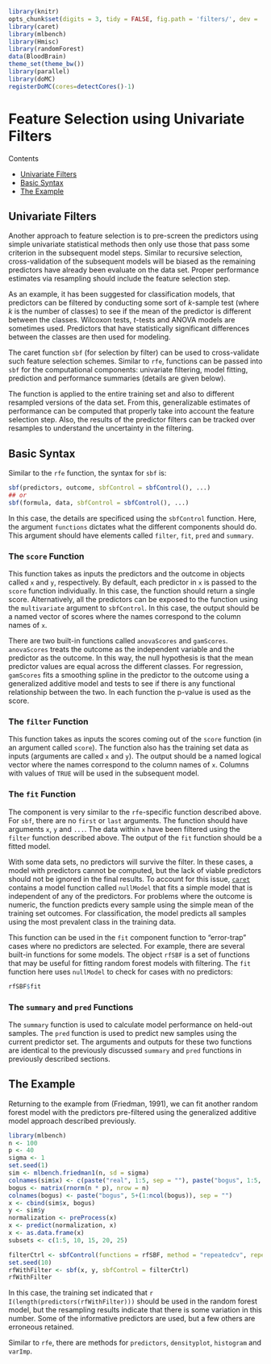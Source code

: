 ```r
library(knitr)
opts_chunk$set(digits = 3, tidy = FALSE, fig.path = 'filters/', dev = 'svg', dev.args = list(bg = "transparent"))
library(caret)
library(mlbench)
library(Hmisc)
library(randomForest)
data(BloodBrain)
theme_set(theme_bw())
library(parallel)
library(doMC)
registerDoMC(cores=detectCores()-1)
```

# Feature Selection using Univariate Filters

Contents

 - [Univariate Filters](#filter)
 - [Basic Syntax](#syntax)
 - [The Example](#fexample)

<div id="filter"></div>

## Univariate Filters

Another approach to feature selection is to pre-screen the predictors using simple univariate statistical methods then only use those that pass some criterion in the subsequent model steps. Similar to recursive selection, cross-validation of the subsequent models will be biased as the remaining predictors have already been evaluate on the data set. Proper performance estimates via resampling should include the feature selection step.

As an example, it has been suggested for classification models, that predictors can be filtered by conducting some sort of *k*-sample test (where *k* is the number of classes) to see if the mean of the predictor is different between the classes. Wilcoxon tests, *t*-tests and ANOVA models are sometimes used. Predictors that have statistically significant differences between the classes are then used for modeling.

The caret function `sbf` (for selection by filter) can be used to cross-validate such feature selection schemes. Similar to `rfe`, functions can be passed into `sbf` for the computational components: univariate filtering, model fitting, prediction and performance summaries (details are given below).

The function is applied to the entire training set and also to different resampled versions of the data set. From this, generalizable estimates of performance can be computed that properly take into account the feature selection step. Also, the results of the predictor filters can be tracked over resamples to understand the uncertainty in the filtering.

<div id="syntax"></div>

## Basic Syntax

Similar to the `rfe` function, the syntax for `sbf` is:

```r
sbf(predictors, outcome, sbfControl = sbfControl(), ...)
## or
sbf(formula, data, sbfControl = sbfControl(), ...)
```

In this case, the details are specificed using the  `sbfControl` function. Here, the argument  `functions` dictates what the different components should do. This argument should have elements called `filter`, `fit`, `pred` and `summary`.


### The `score` Function

This function takes as inputs the predictors and the outcome in objects called `x` and `y`, respectively. By default, each predictor in  `x` is passed to the  `score` function individually. In this case, the function should return a single score. Alternatively, all the predictors can be exposed to the function using the  `multivariate` argument to  `sbfControl`. In this case, the output should be a named vector of scores where the names correspond to the column names of `x`.

There are two built-in functions called  `anovaScores` and  `gamScores`.  `anovaScores` treats the outcome as the independent variable and the predictor as the outcome. In this way, the null hypothesis is that the mean predictor values are equal across the different classes. For regression,  `gamScores` fits a smoothing spline in the predictor to the outcome using a generalized additive model and tests to see if there is any functional relationship between the two. In each function the p-value is used as the score.

### The `filter` Function

This function takes as inputs the scores coming out of the  `score` function (in an argument called  `score`). The function also has the training set data as inputs (arguments are called `x` and `y`). The output should be a named logical vector where the names correspond to the column names of `x`. Columns with values of `TRUE` will be used in the subsequent model.

### The `fit` Function

The component is very similar to the  `rfe`-specific function described above. For `sbf`, there are no  `first` or `last` arguments. The function should have arguments  `x`, `y` and  `...`. The data within `x` have been filtered using the `filter` function described above. The output of the `fit` function should be a fitted model.

With some data sets, no predictors will survive the filter. In these cases, a model with predictors cannot be computed, but the lack of viable predictors should not be ignored in the final results. To account for this issue, [`caret`](http://cran.r-project.org/web/packages/caret/index.html) contains a model function called  `nullModel` that fits a simple model that is independent of any of the predictors. For problems where the outcome is numeric, the function predicts every sample using the simple mean of the training set outcomes. For classification, the model predicts all samples using the most prevalent class in the training data.

This function can be used in the `fit` component function to "error-trap" cases where no predictors are selected. For example, there are several built-in functions for some models. The object `rfSBF` is a set of functions that may be useful for fitting random forest models with filtering. The `fit` function here uses `nullModel` to check for cases with no predictors:

```r
rfSBF$fit
```
    
### The `summary` and  `pred` Functions

The `summary` function is used to
calculate model performance on held-out samples. The  `pred` function is used to predict new samples using the current predictor set. The arguments and outputs for these two functions are identical to the previously discussed  `summary` and  `pred` functions in previously described sections.

<div id="example">
 </div>

## The Example {#fexample}

Returning to the example from (Friedman, 1991), we can fit another random forest model with the predictors pre-filtered using the generalized additive model approach described previously.

```r
library(mlbench)
n <- 100
p <- 40
sigma <- 1
set.seed(1)
sim <- mlbench.friedman1(n, sd = sigma)
colnames(sim$x) <- c(paste("real", 1:5, sep = ""), paste("bogus", 1:5, sep = ""))
bogus <- matrix(rnorm(n * p), nrow = n)
colnames(bogus) <- paste("bogus", 5+(1:ncol(bogus)), sep = "")
x <- cbind(sim$x, bogus)
y <- sim$y
normalization <- preProcess(x)
x <- predict(normalization, x)
x <- as.data.frame(x)
subsets <- c(1:5, 10, 15, 20, 25)
```

```r
filterCtrl <- sbfControl(functions = rfSBF, method = "repeatedcv", repeats = 5)
set.seed(10)
rfWithFilter <- sbf(x, y, sbfControl = filterCtrl)
rfWithFilter
```

In this case, the training set indicated that `r I(length(predictors(rfWithFilter)))` should be used in the random forest model, but the resampling results indicate that there is some variation in this number. Some of the informative predictors are used, but a few others are erroneous retained.

Similar to `rfe`, there are methods for `predictors`,  `densityplot`,  `histogram` and  `varImp`.


